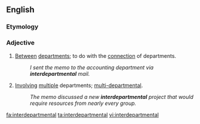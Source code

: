 ==English==

===Etymology===
{{confix|inter|department|al}}

===Adjective===
{{en-adj|-}}

# [[between|Between]] [[department]]s; to do with the [[connection]] of departments.
#:''I sent the memo to the accounting department via '''interdepartmental''' mail.''
# [[involve|Involving]] [[multiple]] departments; [[multi-departmental]].
#:''The memo discussed a new '''interdepartmental''' project that would require resources from nearly every group.''

[[fa:interdepartmental]]
[[ta:interdepartmental]]
[[vi:interdepartmental]]